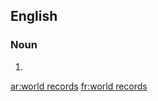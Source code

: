 ==English==

===Noun===
{{head|en|plural|head=[[world]] [[records]]}}

# {{plural of|world record|lang=en|nocat=1}}

[[ar:world records]]
[[fr:world records]]